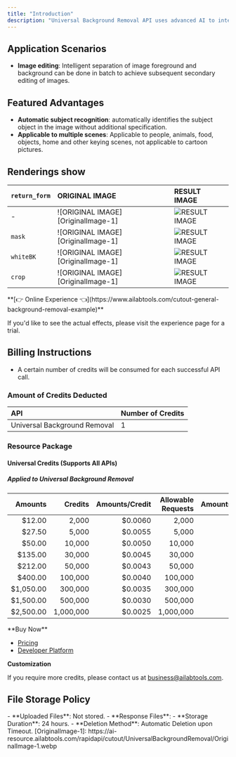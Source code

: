 ```yaml
---
title: "Introduction"
description: "Universal Background Removal API uses advanced AI to intelligently detect and isolate subjects, automatically erasing backgrounds. Suitable for people, animals, food, and objects in various scenes."
---
```


## Application Scenarios

- **Image editing**: Intelligent separation of image foreground and background can be done in batch to achieve subsequent secondary editing of images.

## Featured Advantages

- **Automatic subject recognition**: automatically identifies the subject object in the image without additional specification.
- **Applicable to multiple scenes**: Applicable to people, animals, food, objects, home and other keying scenes, not applicable to cartoon pictures.

## Renderings show

| `return_form` | ORIGINAL IMAGE                     | RESULT IMAGE                           |
|:--------------|:-----------------------------------|:---------------------------------------|
| -             | ![ORIGINAL IMAGE][OriginalImage-1] | ![RESULT IMAGE][ResultImage-default-1] |
| `mask`        | ![ORIGINAL IMAGE][OriginalImage-1] | ![RESULT IMAGE][ResultImage-mask-1]    |
| `whiteBK`     | ![ORIGINAL IMAGE][OriginalImage-1] | ![RESULT IMAGE][ResultImage-whiteBK-1] |
| `crop`        | ![ORIGINAL IMAGE][OriginalImage-1] | ![RESULT IMAGE][ResultImage-crop-1]    |
<Tip>
**[👉 Online Experience 👈](https://www.ailabtools.com/cutout-general-background-removal-example)**

If you'd like to see the actual effects, please visit the experience page for a trial.
</Tip>
## Billing Instructions

- A certain number of credits will be consumed for each successful API call.

### Amount of Credits Deducted

| API                          | Number of Credits |
|:-----------------------------|:------------------|
| Universal Background Removal | 1                 |

### Resource Package

#### Universal Credits (Supports All APIs)

##### Applied to Universal Background Removal

|   Amounts |   Credits | Amounts/Credit | Allowable Requests | Amounts/Request |
|----------:|----------:|---------------:|-------------------:|----------------:|
|    $12.00 |     2,000 |        $0.0060 |              2,000 |         $0.0060 |
|    $27.50 |     5,000 |        $0.0055 |              5,000 |         $0.0055 |
|    $50.00 |    10,000 |        $0.0050 |             10,000 |         $0.0050 |
|   $135.00 |    30,000 |        $0.0045 |             30,000 |         $0.0045 |
|   $212.00 |    50,000 |        $0.0043 |             50,000 |         $0.0043 |
|   $400.00 |   100,000 |        $0.0040 |            100,000 |         $0.0040 |
| $1,050.00 |   300,000 |        $0.0035 |            300,000 |         $0.0035 |
| $1,500.00 |   500,000 |        $0.0030 |            500,000 |         $0.0030 |
| $2,500.00 | 1,000,000 |        $0.0025 |          1,000,000 |         $0.0025 |
<Tip>
**Buy Now**

- <a href="https://www.ailabtools.com/price?tab=developer" target="_blank">Pricing</a>
- <a href="https://www.ailabtools.com/developer-platform" target="_blank">Developer Platform</a>

**Customization**

If you require more credits, please contact us at <a href="mailto:business@ailabtools.com">business@ailabtools.com</a>.
</Tip>
## File Storage Policy
<Tip>
- **Uploaded Files**: Not stored.
- **Response Files**:
  - **Storage Duration**: 24 hours.
  - **Deletion Method**: Automatic Deletion upon Timeout.
</Tip>
[OriginalImage-1]: https://ai-resource.ailabtools.com/rapidapi/cutout/UniversalBackgroundRemoval/OriginalImage-1.webp

[ResultImage-default-1]: https://ai-resource.ailabtools.com/rapidapi/cutout/UniversalBackgroundRemoval/ResultImage-default-1.webp

[ResultImage-mask-1]: https://ai-resource.ailabtools.com/rapidapi/cutout/UniversalBackgroundRemoval/ResultImage-mask-1.webp

[ResultImage-whiteBK-1]: https://ai-resource.ailabtools.com/rapidapi/cutout/UniversalBackgroundRemoval/ResultImage-whiteBK-1.webp

[ResultImage-crop-1]: https://ai-resource.ailabtools.com/rapidapi/cutout/UniversalBackgroundRemoval/ResultImage-crop-1.webp